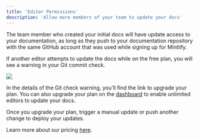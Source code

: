 ```yaml
---
title: 'Editor Permissions'
description: 'Allow more members of your team to update your docs'
---
```


The team member who created your initial docs will have update access to your documentation, as long as they push to your documentation repository with the same GitHub account that was used while signing up for Mintlify.

If another editor attempts to update the docs while on the free plan, you will see a warning in your Git commit check.

<Frame>
  <img className="rounded-md" src="/images/editor-gate.png" />
</Frame>

In the details of the Git check warning, you'll find the link to upgrade your plan. You can also upgrade your plan on the [dashboard](https://dashboard.mintlify.com) to enable unlimited editors to update your docs.

Once you upgrade your plan, trigger a manual update or push another change to deploy your updates.

Learn more about our pricing [here](https://mintlify.com/pricing).